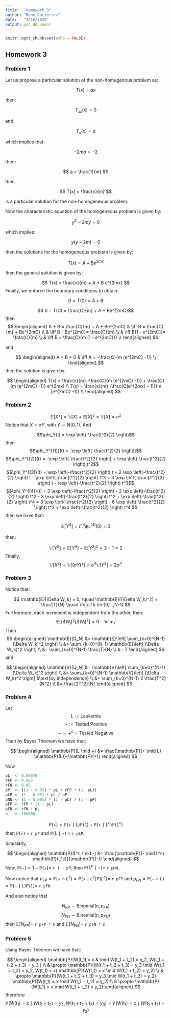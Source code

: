 ```yaml
---
title:  "Homework 3"
author: "Rene Gutierrez"
date:   "4/16/2020"
output: pdf_document
---
```


```r
knitr::opts_chunk$set(echo = FALSE)
```
\newcommand{\erf}{\text{erf}}
\newcommand{\dV}{\mathbb{V}}
\newcommand{\dE}{\mathbb{E}}
\newcommand{\dP}{\mathbb{P}}
\newcommand{\Nd}{\text{N}}
\newcommand{\Bd}{\text{Binomial}}
\newcommand{\gss}{\sigma^2}


## Homework 3

### Problem 1

Let us propose a particular solution of the non-homugenous problem as:

$$ T(x) = ax $$

then:

$$ T_{xx}(x) = 0 $$

and

$$ T_x(x) = a $$

which implies that:

$$ -2 m a = -2 $$

then:

$$ a = \frac{1}{m} $$

then

$$ T(x) = \frac{x}{m} $$

is a particular solution for the non-homogeneous problem.

Now the characteristic equation of the homogeneous problem is given by:

$$ y^2 - 2my = 0 $$

which implies:

$$ y(y - 2m) = 0 $$

then the solutions for the homogeneous problem is given by:

$$ T(x) = A + B e^{2mx} $$

then the general solution is given by:

$$ T(x) = \frac{x}{m} + A + B e^{2mx} $$
Finally, we enforce the boundary conditions to obtain:

$$ 0 = T(0) = A + B $$

$$ 0 = T(C) = \frac{C}{m} + A + Be^{2mC}$$
then
$$
\begin{aligned}
  A + B = \frac{C}{m} + A + Be^{2mC}
  & \iff B = \frac{C}{m} + Be^{2mC}    \\
  & \iff B - Be^{2mC}= \frac{C}{m}     \\
  & \iff B(1 - e^{2mC})= \frac{C}{m}   \\
  & \iff B = \frac{C}{m (1 - e^{2mC})}  \\
\end{aligned}
$$

and

$$
\begin{aligned}
  A + B = 0
  & \iff A = -\frac{C}{m (e^{2mC} -1)}    \\
\end{aligned}
$$
then the solution is given by:

$$
\begin{aligned}
  T(x) = \frac{x}{m} -\frac{C}{m (e^{2mC} -1)}  + \frac{C}{m (e^{2mC} -1)} e^{2mx} \\
  T(x) = \frac{x}{m} -\frac{C(e^{2mx} - 1)}{m (e^{2mC} -1)} \\
\end{aligned}
$$

### Problem 2

$$ \dE[X^2] = \dV[X] + \dE[X]^2 = \dV[X] = \gss$$
Notice that $X = \sigma Y$, with $Y\sim\Nd(0,1)$. And

$$\phi_Y(t) = \exp \left(-\frac{t^2}{2} \right)$$
then
$$\phi_Y^{(1)}(t) = -\exp \left(-\frac{t^2}{2} \right)t$$
$$\phi_Y^{(2)}(t) = -\exp \left(-\frac{t^2}{2} \right) + \exp \left(-\frac{t^2}{2} \right) t^2$$
$$\phi_Y^{(3)}(t) = \exp \left(-\frac{t^2}{2} \right) t + 2 \exp \left(-\frac{t^2}{2} \right) t - \exp \left(-\frac{t^2}{2} \right) t^3 = 3 \exp \left(-\frac{t^2}{2} \right) t - \exp \left(-\frac{t^2}{2} \right) t^3$$
$$\phi_Y^{(4)}(t) = 3 \exp \left(-\frac{t^2}{2} \right) - 3 \exp \left(-\frac{t^2}{2} \right) t^2  - 3 \exp \left(-\frac{t^2}{2} \right) t^2 + \exp \left(-\frac{t^2}{2} \right) t^4 = 3 \exp \left(-\frac{t^2}{2} \right) - 6 \exp \left(-\frac{t^2}{2} \right) t^2 + \exp \left(-\frac{t^2}{2} \right) t^4 $$
then we have that:

$$ \dE[Y^4] = i^{-4} \phi_Y^{(4)}(0) = 3$$

then:

$$ \dV[Y^2] = \dE[Y^4] - \dE[Y^2]^2 = 3 - 1 = 2 $$
Finally,
$$ \dV[X^2] = \dV[(\sigma Y)^2] = \sigma^4 \dV[Y^2] = 2 \sigma^4 $$

### Problem 3

Notice that:

$$ \dE[\Delta W_k] = 0, \quad \dE[(\Delta W_k)^2] = \frac{T}{N} \quad \forall k \in {0,...,N-1} $$
Furthermore, each increment is independent from the other, then:
$$ \dE[(\Delta W_j)^2 (\Delta W_i)^2] = 0 \quad \forall i \neq j $$
Then
$$
\begin{aligned}
  \dE[Q_N]
    &= \dE \left[ \sum_{k=0}^{N-1} (\Delta W_k)^2 \right] \\
    &= \sum_{k=0}^{N-1} \dE \left[ (\Delta W_k)^2 \right] \\
    &= \sum_{k=0}^{N-1} \frac{T}{N} \\
    &= T
\end{aligned}
$$
and

$$
\begin{aligned}
  \dV[Q_N]
    &= \dV \left[ \sum_{k=0}^{N-1} (\Delta W_k)^2 \right] \\
    &= \sum_{k=0}^{N-1} \dV \left[ (\Delta W_k)^2 \right] &\text{by independence} \\
    &= \sum_{k=0}^{N-1} 2 \frac{T^2}{N^2} \\
    &= \frac{2T^2}{N}
\end{aligned}
$$

### Problem 4

Let
$$L := \text{Leukemia}$$
$$+ := \text{Tested Positive}$$
$$- := +^c = \text{Tested Negative}$$
Then by Bayes Theorem we have that:

$$
\begin{aligned}
  \dP(L \mid +)
    &= \frac{\dP(+ \mid L) \dP(L)}{\dP(+)}
\end{aligned}
$$

Now

```r
pL  <- 0.00076
rFP <- 0.005
rFN <- 0.05
pP  <- ((1 - 0.05) * pL + rFP * (1- pL))
pLP <- (1 - 0.05) * pL / pP
pNN <- (1 - 0.005) * (1 - pL) / (1 - pP)
pFP <- rFP * (1 - pL)
pFN <- rFN * pL
n   <- 100000
```

$$ \dP(+) = \dP(+ \mid L) \dP(L) + \dP(+ \mid L^c) \dP(L^c)$$
then $\dP(+)$ = `r pP` and $\dP(L \mid +)$ = `r pLP`.

Simialarly,

$$
\begin{aligned}
  \dP(L^c \mid -)
    &= \frac{\dP(- \mid L^c) \dP(L^c)}{\dP(-)}
\end{aligned}
$$
Now, $\dP(-)=1 - \dP(+) =$ `r 1 - pP`, then $\dP(L^c \mid -) =$ `r pNN`.

Now notice that $p_{FP} = \dP(+ \cap L^c) = \dP(+ \mid L^c) \dP(L^c) =$ `r pFP` and $p_{FN} = \dP(- \cap L) = \dP(- \mid L) \dP(L) =$ `r pFN`.

And also notice that

$$ N_{FP} \sim \Bd(n, p_{FP})$$
$$ N_{FN} \sim \Bd(n, p_{FN})$$
then $\dE[N_{FP}] =$ `r pFP * n` and $\dE[N_{FN}] =$ `r pFN * n`.

### Problem 5

Using Bayes Theorem we have that:

$$
\begin{aligned}
  \dP(W(t_1) = x 
    & \mid W(t_1 + t_2) = y_2, W(t_1 + t_2 + t_3) = y_3 )                         \\
    & \propto \dP(W(t_1 + t_2 + t_3) = y_3 \mid W(t_1 + t_2) = y_2,  W(t_1) = x) 
      \dP(W(t_1) = x \mid W(t_1 + t_2) = y_2)                                     \\
    & \propto \dP(W(t_1 + t_2 + t_3) = y_3 \mid W(t_1 + t_2) = y_2) 
      \dP(W(t_1) = x \mid W(t_1 + t_2) = y_2)                                     \\
    & \propto \dP(W(t_1) = x \mid W(t_1 + t_2) = y_2)
\end{aligned}
$$
therefore
$$ \dP(W(t_1) = x \mid W(t_1 + t_2) = y_2, W(t_1 + t_2 + t_3) = y_3 ) = \dP(W(t_1) = x \mid W(t_1 + t_2) = y_2) $$

















